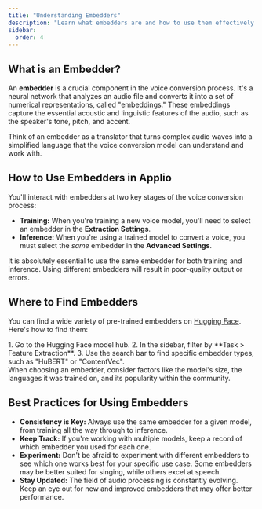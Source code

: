 ```yaml
---
title: "Understanding Embedders"
description: "Learn what embedders are and how to use them effectively in your voice conversion projects."
sidebar:
  order: 4
---
```



## What is an Embedder?

An **embedder** is a crucial component in the voice conversion process. It's a neural network that analyzes an audio file and converts it into a set of numerical representations, called "embeddings." These embeddings capture the essential acoustic and linguistic features of the audio, such as the speaker's tone, pitch, and accent.

Think of an embedder as a translator that turns complex audio waves into a simplified language that the voice conversion model can understand and work with.

## How to Use Embedders in Applio

You'll interact with embedders at two key stages of the voice conversion process:

-   **Training:** When you're training a new voice model, you'll need to select an embedder in the **Extraction Settings**.
-   **Inference:** When you're using a trained model to convert a voice, you must select the *same* embedder in the **Advanced Settings**.

<Aside type="danger" title="Critical Information">
  It is absolutely essential to use the same embedder for both training and inference. Using different embedders will result in poor-quality output or errors.
</Aside>

## Where to Find Embedders

You can find a wide variety of pre-trained embedders on [Hugging Face](https://huggingface.co/models?pipeline_tag=feature-extraction&sort=trending&search=Hubert). Here's how to find them:

<Steps>
1.  Go to the Hugging Face model hub.
2.  In the sidebar, filter by **Task > Feature Extraction**.
3.  Use the search bar to find specific embedder types, such as "HuBERT" or "ContentVec".
</Steps>

<Aside type="note">
When choosing an embedder, consider factors like the model's size, the languages it was trained on, and its popularity within the community.
</Aside>

## Best Practices for Using Embedders

-   **Consistency is Key:** Always use the same embedder for a given model, from training all the way through to inference.
-   **Keep Track:** If you're working with multiple models, keep a record of which embedder you used for each one.
-   **Experiment:** Don't be afraid to experiment with different embedders to see which one works best for your specific use case. Some embedders may be better suited for singing, while others excel at speech.
-   **Stay Updated:** The field of audio processing is constantly evolving. Keep an eye out for new and improved embedders that may offer better performance.
